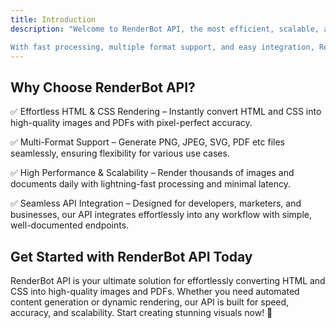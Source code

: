 ```yaml
---
title: Introduction
description: "Welcome to RenderBot API, the most efficient, scalable, and production-ready solution for converting HTML and CSS into images and PDFs. Whether you're a developer, designer, or business looking to automate content generation, our API provides a seamless way to render high-quality visuals effortlessly. 🚀

With fast processing, multiple format support, and easy integration, RenderBot API is built to handle dynamic content rendering with minimal setup."
---
```


## Why Choose RenderBot API?

✅ Effortless HTML & CSS Rendering – Instantly convert HTML and CSS into high-quality images and PDFs with pixel-perfect accuracy.

✅ Multi-Format Support – Generate PNG, JPEG, SVG, PDF etc files seamlessly, ensuring flexibility for various use cases.

✅ High Performance & Scalability – Render thousands of images and documents daily with lightning-fast processing and minimal latency.

✅ Seamless API Integration – Designed for developers, marketers, and businesses, our API integrates effortlessly into any workflow with simple, well-documented endpoints.

## Get Started with RenderBot API Today

RenderBot API is your ultimate solution for effortlessly converting HTML and CSS into high-quality images and PDFs. Whether you need automated content generation or dynamic rendering, our API is built for speed, accuracy, and scalability. Start creating stunning visuals now! 🚀
